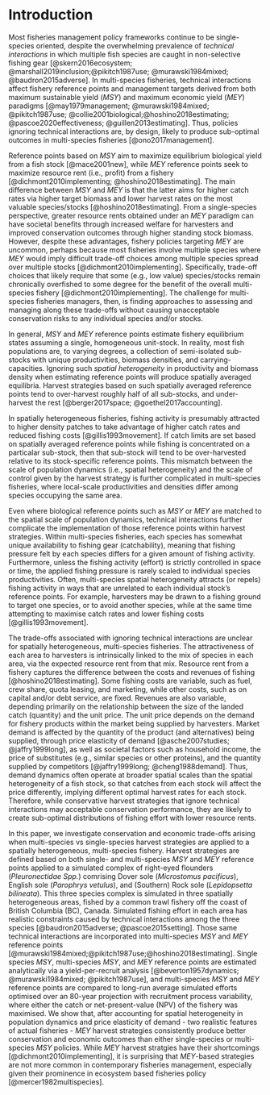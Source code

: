 # Introduction

Most fisheries management policy frameworks continue to be single-species 
oriented, despite the overwhelming prevalence of *technical interactions*
in which multiple fish species are caught in non-selective fishing gear 
[@skern2016ecosystem; @marshall2019inclusion;@pikitch1987use; 
@murawski1984mixed; @baudron2015adverse]. In multi-species fisheries,
technical interactions affect fishery reference points and management 
targets derived from both maximum sustainable yield ($MSY$) and maximum 
economic yield ($MEY$) paradigms [@may1979management; @murawski1984mixed; 
@pikitch1987use; @collie2001biological;@hoshino2018estimating; 
@pascoe2020effectiveness; @guillen2013estimating]. Thus, policies ignoring 
technical interactions are, by design, likely to produce sub-optimal 
outcomes in multi-species fisheries [@ono2017management]. 

Reference points based on $MSY$ aim to maximize equilibrium biological
yield from a fish stock [@mace2001new], while $MEY$ reference points seek 
to maximize resource rent (i.e., profit) from a fishery 
[@dichmont2010implementing; @hoshino2018estimating]. The main difference 
between $MSY$ and $MEY$ is that the latter aims for higher catch rates via 
higher target biomass and lower harvest rates on the most valuable 
species/stocks [@hoshino2018estimating]. From a single-species perspective, 
greater resource rents obtained under an $MEY$ paradigm can have societal
benefits through increased welfare for harvesters and improved conservation 
outcomes through higher standing stock biomass. However, despite these 
advantages, fishery policies targeting $MEY$ are uncommon, perhaps because 
most fisheries involve multiple species where $MEY$ would imply difficult 
trade-off choices among multiple species spread over multiple stocks 
[@dichmont2010implementing]. Specifically, trade-off choices that likely 
require that some (e.g., low value) species/stocks remain chronically 
overfished to some degree for the benefit of the overall multi-species 
fishery [@dichmont2010implementing]. 
The challenge for multi-species fisheries managers, then, is finding 
approaches to assessing and managing along these trade-offs without causing 
unacceptable conservation risks to any individual species and/or stocks.

In general, $MSY$ and $MEY$ reference points estimate fishery equilibrium 
states assuming a single, homogeneous unit-stock. In reality, most fish 
populations are, to varying degrees, a collection of semi-isolated 
sub-stocks with unique productivities, biomass densities, and 
carrying-capacities. Ignoring such *spatial heterogeneity* 
in productivity and biomass density when estimating reference points
will produce spatially averaged equilibria. Harvest strategies based on such 
spatially averaged reference points tend to over-harvest roughly half of 
all sub-stocks, and under-harvest the rest [@berger2017space; 
@goethel2017accounting]. 

In spatially heterogeneous fisheries, fishing activity is presumably 
attracted to higher density patches to take advantage of higher catch 
rates and reduced fishing costs [@gillis1993movement]. If catch limits 
are set based on spatially averaged reference points while fishing is 
concentrated on a particalar sub-stock, then that sub-stock will tend to be 
over-harvested relative to its stock-specific reference points. This 
mismatch between the scale of population dynamics (i.e., spatial 
heterogeneity) and the scale of control given by the harvest strategy 
is further complicated in multi-species fisheries, where local-scale 
productivities and densities differ among species occupying the same area.

Even where biological reference points such as $MSY$ or $MEY$ are matched 
to the spatial scale of population dynamics, technical interactions further 
complicate the implementation of those reference points within harvest 
strategies. Within multi-species fisheries, each species has somewhat
unique availability to fishing gear (catchability), meaning that fishing 
pressure felt by each species differs for a given amount of fishing 
activity. Furthermore, unless the fishing activity (effort) is strictly 
controlled in space or time, the applied fishing pressure is rarely scaled 
to individual species productivities. Often, multi-species 
spatial heterogeneity attracts (or repels) fishing activity in ways
that are unrelated to each individual stock's reference points. For example,
harvesters may be drawn to a fishing ground to target one species, or to 
avoid another species, while at the same time attempting to maximise catch 
rates and lower fishing costs [@gillis1993movement].

The trade-offs associated with ignoring technical interactions 
are unclear for spatially heterogeneous, multi-species fisheries. The 
attractiveness of each area to harvesters is intrinsically linked
to the mix of species in each area, via the expected resource
rent from that mix. Resource rent from a fishery captures the 
difference between the costs and revenues of fishing 
[@hoshino2018estimating]. Some fishing costs are variable, such as fuel, 
crew share, quota leasing, and marketing, while other costs, such as 
on capital and/or debt service, are fixed. Revenues are also variable, 
depending primarily on the relationship between the size of the landed 
catch (quantity) and the unit price. The unit price depends on the demand 
for fishery products within the market being supplied by harvesters. Market 
demand is affected by the quantity of the product (and alternatives) being 
supplied, through price elasticity of demand [@asche2007studies;
@jaffry1999long], as well as societal factors such as household income, 
the price of substitutes (e.g., similar species or other proteins), and 
the quantity supplied by competitors [@jaffry1999long; @cheng1988demand]. 
Thus, demand dynamics often operate at broader spatial scales than the 
spatial heterogeneity of a fish stock, so that catches from each stock 
will affect the price differently, implying different optimal harvest 
rates for each stock. Therefore, while conservative harvest strategies 
that ignore technical interactions may acceptable conservation performance, 
they are likely to create sub-optimal distributions of fishing effort
with lower resource rents.

In this paper, we investigate conservation and economic trade-offs arising
when multi-species vs single-species harvest strategies are applied to a 
spatially heterogeneous, multi-species fishery. Harvest strategies are 
defined based on both single- and multi-species $MSY$ and $MEY$ reference 
points applied to a simulated complex of right-eyed flounders 
(*Pleuronectidae Spp.*) comrising Dover sole (*Microstomus pacificus*), 
English sole (*Parophrys vetulus*), and (Southern) Rock sole (*Lepidopsetta 
bilineata*). This three species complex is simulated in three spatially 
heterogeneous areas, fished by a common trawl fishery off the coast of 
British Columbia (BC), Canada. Simulated fishing effort in each area has 
realistic constraints caused by technical interactions among the three 
species [@baudron2015adverse; @pascoe2015setting]. Those same technical 
interactions are incorporated into multi-species $MSY$ and $MEY$ 
reference points [@murawski1984mixed;@pikitch1987use;@hoshino2018estimating]. 
Single species $MSY$, multi-species $MSY$, and $MEY$ reference points 
are estimated analytically via a yield-per-recruit analysis 
[@beverton1957dynamics; @murawski1984mixed; @pikitch1987use], and 
multi-species $MSY$ and $MEY$ reference points are compared to long-run 
average simulated efforts optimised over an 80-year projection with 
recruitment process variability, where either the catch or 
net-present-value (NPV) of the fishery was maximised. We show that, after 
accounting for spatial heterogeneity in population dynamics and price 
elasticity of demand - two realistic features of actual fisheries - $MEY$ 
harvest strategies consistently produce better conservation and economic 
outcomes than either single-species or multi-species $MSY$ policies. 
While $MEY$ harvest stratgies have their shortcomings 
[@dichmont2010implementing], it is surprising that $MEY$-based strategies 
are not more common in contemporary fisheries management, especially 
given their prominence in ecosystem based fisheries policy 
[@mercer1982multispecies].

